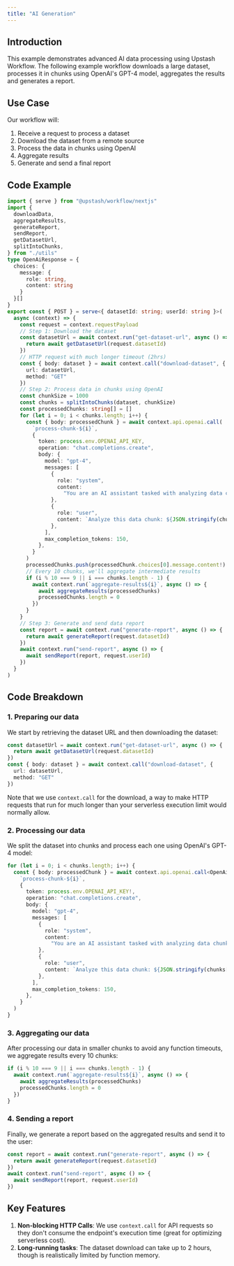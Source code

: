 ```yaml
---
title: "AI Generation"
---
```

## Introduction
This example demonstrates advanced AI data processing using Upstash Workflow. The following example workflow downloads a large dataset, processes it in chunks using OpenAI's GPT-4 model, aggregates the results and generates a report.
## Use Case
Our workflow will:
1. Receive a request to process a dataset
2. Download the dataset from a remote source
3. Process the data in chunks using OpenAI
4. Aggregate results
5. Generate and send a final report
## Code Example
```typescript api/workflow/route.ts
import { serve } from "@upstash/workflow/nextjs"
import {
  downloadData,
  aggregateResults,
  generateReport,
  sendReport,
  getDatasetUrl,
  splitIntoChunks,
} from "./utils"
type OpenAiResponse = {
  choices: {
    message: {
      role: string,
      content: string
    }
  }[]
}
export const { POST } = serve<{ datasetId: string; userId: string }>(
  async (context) => {
    const request = context.requestPayload
    // Step 1: Download the dataset
    const datasetUrl = await context.run("get-dataset-url", async () => {
      return await getDatasetUrl(request.datasetId)
    })
    // HTTP request with much longer timeout (2hrs)
    const { body: dataset } = await context.call("download-dataset", {
      url: datasetUrl,
      method: "GET"
    })
    // Step 2: Process data in chunks using OpenAI
    const chunkSize = 1000
    const chunks = splitIntoChunks(dataset, chunkSize)
    const processedChunks: string[] = []
    for (let i = 0; i < chunks.length; i++) {
      const { body: processedChunk } = await context.api.openai.call(
        `process-chunk-${i}`,
        {
          token: process.env.OPENAI_API_KEY,
          operation: "chat.completions.create",
          body: {
            model: "gpt-4",
            messages: [
              {
                role: "system",
                content:
                  "You are an AI assistant tasked with analyzing data chunks. Provide a brief summary and key insights for the given data.",
              },
              {
                role: "user",
                content: `Analyze this data chunk: ${JSON.stringify(chunks[i])}`,
              },
            ],
            max_completion_tokens: 150,
          },
        }
      )
      processedChunks.push(processedChunk.choices[0].message.content!)
      // Every 10 chunks, we'll aggregate intermediate results
      if (i % 10 === 9 || i === chunks.length - 1) {
        await context.run(`aggregate-results${i}`, async () => {
          await aggregateResults(processedChunks)
          processedChunks.length = 0
        })
      }
    }
    // Step 3: Generate and send data report
    const report = await context.run("generate-report", async () => {
      return await generateReport(request.datasetId)
    })
    await context.run("send-report", async () => {
      await sendReport(report, request.userId)
    })
  }
)
```
## Code Breakdown
### 1. Preparing our data
We start by retrieving the dataset URL and then downloading the dataset:
```typescript api/workflow/route.ts
const datasetUrl = await context.run("get-dataset-url", async () => {
  return await getDatasetUrl(request.datasetId)
})
const { body: dataset } = await context.call("download-dataset", {
  url: datasetUrl,
  method: "GET"
})
```
Note that we use `context.call` for the download, a way to make HTTP requests that run for much longer than your serverless execution limit would normally allow.
### 2. Processing our data
We split the dataset into chunks and process each one using OpenAI's GPT-4 model:
```typescript api/workflow/route.ts
for (let i = 0; i < chunks.length; i++) {
  const { body: processedChunk } = await context.api.openai.call<OpenAiResponse>(
    `process-chunk-${i}`,
    {
      token: process.env.OPENAI_API_KEY!,
      operation: "chat.completions.create",
      body: {
        model: "gpt-4",
        messages: [
          {
            role: "system",
            content:
              "You are an AI assistant tasked with analyzing data chunks. Provide a brief summary and key insights for the given data.",
          },
          {
            role: "user",
            content: `Analyze this data chunk: ${JSON.stringify(chunks[i])}`,
          },
        ],
        max_completion_tokens: 150,
      },
    }
  )
}
```
### 3. Aggregating our data
After processing our data in smaller chunks to avoid any function timeouts, we aggregate results every 10 chunks:
```typescript api/workflow/route.ts
if (i % 10 === 9 || i === chunks.length - 1) {
  await context.run(`aggregate-results${i}`, async () => {
    await aggregateResults(processedChunks)
    processedChunks.length = 0
  })
}
```
### 4. Sending a report
Finally, we generate a report based on the aggregated results and send it to the user:
```typescript api/workflow/route.ts
const report = await context.run("generate-report", async () => {
  return await generateReport(request.datasetId)
})
await context.run("send-report", async () => {
  await sendReport(report, request.userId)
})
```
## Key Features
1. **Non-blocking HTTP Calls**: We use `context.call` for API requests so they don't consume the endpoint's execution time (great for optimizing serverless cost).
2. **Long-running tasks**: The dataset download can take up to 2 hours, though is realistically limited by function memory.